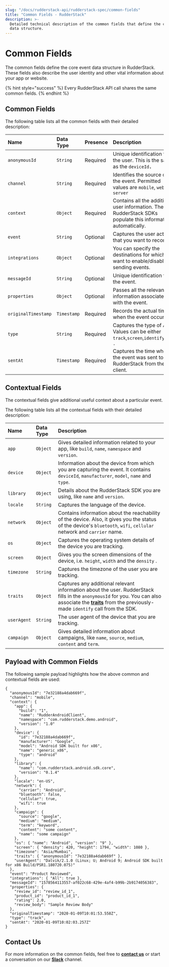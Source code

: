 ```yaml
---
slug: "/docs/rudderstack-api/rudderstack-spec/common-fields"
title: "Common Fields - RudderStack"
description: >-
  Detailed technical description of the common fields that define the core event
  data structure.
---
```


# Common Fields

The common fields define the core event data structure in RudderStack. These fields also describe the user identity and other vital information about your app or website.

{% hint style="success" %}
Every RudderStack API call shares the same common fields.
{% endhint %}

## Common Fields

The following table lists all the common fields with their detailed description:

| Name                | Data Type   | Presence | Description                                                                                                 |
| :------------------ | :---------- | :------- | :---------------------------------------------------------------------------------------------------------- |
| `anonymousId`       | `String`    | Required | Unique identification for the user. This is the same as the `deviceId`**`.`**                               |
| `channel`           | `String`    | Required | Identifies the source of the event. Permitted values are `mobile`, `web`, `server`                          |
| `context`           | `Object`    | Required | Contains all the additional user information. The RudderStack SDKs populate this information automatically. |
| `event`             | `String`    | Optional | Captures the user action that you want to record.                                                           |
| `integrations`      | `Object`    | Optional | You can specify the destinations for which you want to enable/disable sending events.                       |
| `messageId`         | `String`    | Optional | Unique identification for the event.                                                                        |
| `properties`        | `Object`    | Optional | Passes all the relevant information associated with the event.                                              |
| `originalTimestamp` | `Timestamp` | Required | Records the actual time when the event occurred.                                                            |
| `type`              | `String`    | Required | Captures the type of API. Values can be either `track`,`screen`,`identify`,`page .`                         |
| `sentAt`            | `Timestamp` | Required | Captures the time when the event was sent to RudderStack from the client.                                   |

## Contextual Fields

The contextual fields give additional useful context about a particular event.

The following table lists all the contextual fields with their detailed description:

| Name        | Data Type | Description                                                                                                                                                                                                                                                                                         |
| :---------- | :-------- | :-------------------------------------------------------------------------------------------------------------------------------------------------------------------------------------------------------------------------------------------------------------------------------------------------- |
| `app`       | `Object`  | Gives detailed information related to your app, like `build`, `name`, `namespace` and `version`.                                                                                                                                                                                                    |
| `device`    | `Object`  | Information about the device from which you are capturing the event. It contains `deviceId`, `manufacturer`, `model`, `name` and `type`.                                                                                                                                                            |
| `library`   | `Object`  | Details about the RudderStack SDK you are using, like `name` and `version`.                                                                                                                                                                                                                         |
| `locale`    | `String`  | Captures the language of the device.                                                                                                                                                                                                                                                                |
| `network`   | `Object`  | Contains information about the reachability of the device. Also, it gives you the status of the device's `bluetooth`, `wifi`, `cellular` network and `carrier` name.                                                                                                                                |
| `os`        | `Object`  | Captures the operating system details of the device you are tracking.                                                                                                                                                                                                                               |
| `screen`    | `Object`  | Gives you the screen dimensions of the device, i.e. `height`, `width` and the `density` .                                                                                                                                                                                                           |
| `timezone`  | `String`  | Captures the timezone of the user you are tracking.                                                                                                                                                                                                                                                 |
| `traits`    | `Object`  | Captures any additional relevant information about the user. RudderStack fills in the `anonymousId` for you. You can also associate the [**traits**](https://docs.rudderstack.com/rudderstack-api/rudderstack-spec/identify#identify-traits) from the previously-made `identify` call from the SDK. |
| `userAgent` | `String`  | The user agent of the device that you are tracking.                                                                                                                                                                                                                                                 |
| `campaign`  | `Object`  | Gives detailed information about campaigns, like `name`, `source`, `medium`, `content` and `term`.                                                                                                                                                                                                  |

## Payload with Common Fields

The following sample payload highlights how the above common and contextual fields are used:

```text
{
  "anonymousId": "7e32188a4dab669f",
  "channel": "mobile",
  "context": {
    "app": {
      "build": "1",
      "name": "RudderAndroidClient",
      "namespace": "com.rudderstack.demo.android",
      "version": "1.0"
    },
    "device": {
      "id": "7e32188a4dab669f",
      "manufacturer": "Google",
      "model": "Android SDK built for x86",
      "name": "generic_x86",
      "type": "android"
    },
    "library": {
      "name": "com.rudderstack.android.sdk.core",
      "version": "0.1.4"
    },
    "locale": "en-US",
    "network": {
      "carrier": "Android",
      "bluetooth": false,
      "cellular": true,
      "wifi": true
    },
    "campaign": {
      "source": "google",
      "medium": "medium",
      "term": "keyword",
      "content": "some content",
      "name": "some campaign"
    },
    "os": { "name": "Android", "version": "9" },
    "screen": { "density": 420, "height": 1794, "width": 1080 },
    "timezone": "Asia/Mumbai",
    "traits": { "anonymousId": "7e32188a4dab669f" },
    "userAgent": "Dalvik/2.1.0 (Linux; U; Android 9; Android SDK built for x86 Build/PSR1.180720.075)"
  },
  "event": "Product Reviewed",
  "integrations": { "All": true },
  "messageId": "1578564113557-af022c68-429e-4af4-b99b-2b9174056383",
  "properties": {
    "review_id": "review_id_1",
    "product_id": "product_id_1",
    "rating": 2.0,
    "review_body": "Sample Review Body"
  },
  "originalTimestamp": "2020-01-09T10:01:53.558Z",
  "type": "track",
  "sentAt": "2020-01-09T10:02:03.257Z"
}
```

## Contact Us

For more information on the common fields, feel free to [**contact us**](mailto:%20docs@rudderstack.com) or start a conversation on our [**Slack**](https://resources.rudderstack.com/join-rudderstack-slack) channel.
